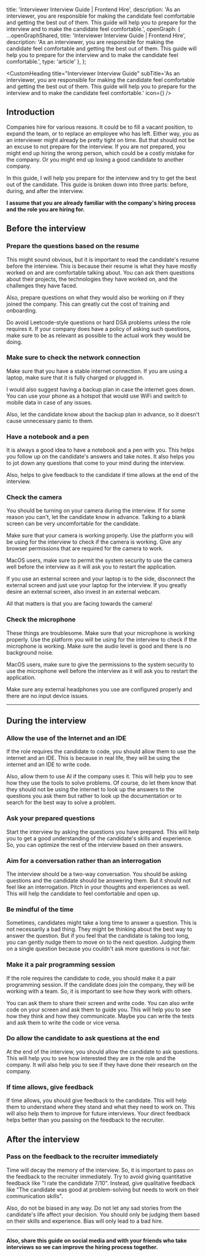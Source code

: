 
  title: 'Interviewer Interview Guide | Frontend Hire',
  description: 'As an interviewer, you are responsible for making the candidate feel comfortable and getting the best out of them. This guide will help you to prepare for the interview and to make the candidate feel comfortable.',
  openGraph: {
    ...openGraphShared,
    title: 'Interviewer Interview Guide | Frontend Hire',
    description: 'As an interviewer, you are responsible for making the candidate feel comfortable and getting the best out of them. This guide will help you to prepare for the interview and to make the candidate feel comfortable.',
    type: 'article'
  },
};

<CustomHeading 
  title="Interviewer Interview Guide"
  subTitle='As an interviewer, you are responsible for making the candidate feel comfortable and getting the best out of them. This guide will help you to prepare for the interview and to make the candidate feel comfortable.'
  icon={<UserCogIcon size={60}/>}
/>

<AuthorCard
  name="Hruthik Reddy"
  linkedIn="https://www.linkedin.com/in/yarala-hruthik-reddy/"
  twitter="https://twitter.com/thisisyhr"
  website="https://www.iamyhr.com/"
  github="https://github.com/yaralahruthik"
  image={authorImg}
  lastUpdated="10th Mar 2024"
 />

## Introduction

Companies hire for various reasons. It could be to fill a vacant position, to expand the team, or to replace an employee who has left. Either way, you as an interviewer might already be pretty tight on time. But that should not be an excuse to not prepare for the interview. If you are not prepared, you might end up hiring the wrong person, which could be a costly mistake for the company. Or you might end up losing a good candidate to another company.

In this guide, I will help you prepare for the interview and try to get the best out of the candidate. This guide is broken down into three parts: before, during, and after the interview.

**I assume that you are already familiar with the company's hiring process and the role you are hiring for.**

## Before the interview

### Prepare the questions based on the resume

This might sound obvious, but it is important to read the candidate's resume before the interview. This is because <SpecialText>their resume is what they have mostly worked on and are comfortable talking about.</SpecialText> You can ask them questions about their projects, the technologies they have worked on, and the challenges they have faced.

Also, prepare questions on what they would also be working on if they joined the company. This can greatly cut the cost of training and onboarding.

Do avoid Leetcode-style questions or hard DSA problems unless the role requires it. If your company does have a policy of asking such questions, make sure to be as relevant as possible to the actual work they would be doing.

### Make sure to check the network connection

Make sure that you have a stable internet connection. If you are using a laptop, make sure that it is fully charged or plugged in. 

I would also suggest having a backup plan in case the internet goes down. You can use <SpecialText>your phone as a hotspot that would use WiFi and switch to mobile data in case of any issues</SpecialText>.

Also, let the candidate know about the backup plan in advance, so it doesn't cause unnecessary panic to them.

### Have a notebook and a pen

It is always a good idea to have a notebook and a pen with you. This helps you <SpecialText>follow up on the candidate's answers</SpecialText> and take notes. It also helps you to jot down any questions that come to your mind during the interview.

Also, helps to give feedback to the candidate if time allows at the end of the interview.

### Check the camera

You should be turning on your camera during the interview. If for some reason you can't, let the candidate know in advance. Talking to a blank screen can be very uncomfortable for the candidate.

Make sure that your camera is working properly. Use the platform you will be using for the interview to check if the camera is working. Give any browser permissions that are required for the camera to work. 

MacOS users, make sure to permit the system security to use the camera well before the interview as it will ask you to restart the application.

If you use an external screen and your laptop is to the side, disconnect the external screen and just use your laptop for the interview. If you greatly desire an external screen, also invest in an external webcam.

<SpecialText>All that matters is that you are facing towards the camera!</SpecialText>

### Check the microphone

These things are troublesome. Make sure that your microphone is working properly. Use the platform you will be using for the interview to check if the microphone is working. Make sure the audio level is good and there is no background noise. 

MacOS users, make sure to give the permissions to the system security to use the microphone well before the interview as it will ask you to restart the application.

Make sure any external headphones you use are configured properly and there are no input device issues.

---

## During the interview

### Allow the use of the Internet and an IDE

If the role requires the candidate to code, you should allow them to use the internet and an IDE. This is because <SpecialText>in real life, they will be using the internet and an IDE to write code.</SpecialText>

<SpecialText>Also, allow them to use AI if the company uses it.</SpecialText> This will help you to see how they use the tools to solve problems. Of course, do let them know that they should not be using the internet to look up the answers to the questions you ask them but rather to look up the documentation or to search for the best way to solve a problem.

### Ask your prepared questions

Start the interview by asking the questions you have prepared. This will help you to get a good understanding of the candidate's skills and experience. So, you can <SpecialText>optimize the rest of the interview based on their answers.</SpecialText>

### Aim for a conversation rather than an interrogation

The interview should be a two-way conversation. You should be asking questions and the candidate should be answering them. But it should not feel like an interrogation. <SpecialText>Pitch in your thoughts and experiences as well.</SpecialText> This will help the candidate to feel comfortable and open up.

### Be mindful of the time

Sometimes, candidates might take a long time to answer a question. This is not necessarily a bad thing. They might be thinking about the best way to answer the question. But if you feel that the candidate is taking too long, you can gently nudge them to move on to the next question. <SpecialText>Judging them on a single question because you couldn't ask more questions is not fair.</SpecialText>

### Make it a pair programming session

<SpecialText>If the role requires the candidate to code, you should make it a pair programming session.</SpecialText> If the candidate does join the company, they will be working with a team. So, it is important to see how they work with others.

You can ask them to share their screen and write code. You can also write code on your screen and ask them to guide you. This will help you to see how they think and how they communicate. Maybe you can write the tests and ask them to write the code or vice versa.

### Do allow the candidate to ask questions at the end

At the end of the interview, you should allow the candidate to ask questions. This will help you to see how interested they are in the role and the company. It will also help you to see if they have done their research on the company.

### If time allows, give feedback

If time allows, you should give feedback to the candidate. This will help them to understand where they stand and what they need to work on. This will also help them to improve for future interviews. <SpecialText>Your direct feedback helps better than you passing on the feedback to the recruiter.</SpecialText>

## After the interview

### Pass on the feedback to the recruiter immediately 

<SpecialText>Time will decay the memory of the interview.</SpecialText> So, it is important to pass on the feedback to the recruiter immediately. Try to avoid giving quantitative feedback like "I rate the candidate 7/10". Instead, give qualitative feedback like "The candidate was good at problem-solving but needs to work on their communication skills".

<SpecialText>Also, do not be biased in any way.</SpecialText> Do not let any sad stories from the candidate's life affect your decision. You should only be judging them based on their skills and experience. Bias will only lead to a bad hire.

---

#### Also, share this guide on social media and with your friends who take interviews so we can improve the hiring process together.

<ShareLinks link='https://www.frontendhire.com/guides/interviews/interviewer' />